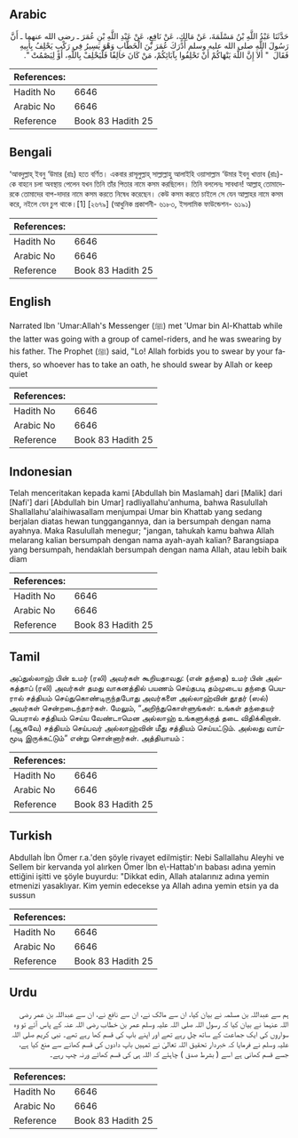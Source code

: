 ## Arabic


<div dir="rtl" lang="ar" style={{fontSize:'larger',backgroundColor:'#f8f9fa',padding:20}}>
حَدَّثَنَا عَبْدُ اللَّهِ بْنُ مَسْلَمَةَ، عَنْ مَالِكٍ، عَنْ نَافِعٍ، عَنْ عَبْدِ اللَّهِ بْنِ عُمَرَ ـ رضى الله عنهما ـ أَنَّ رَسُولَ اللَّهِ صلى الله عليه وسلم أَدْرَكَ عُمَرَ بْنَ الْخَطَّابِ وَهْوَ يَسِيرُ فِي رَكْبٍ يَحْلِفُ بِأَبِيهِ فَقَالَ ‏ "‏ أَلاَ إِنَّ اللَّهَ يَنْهَاكُمْ أَنْ تَحْلِفُوا بِآبَائِكُمْ، مَنْ كَانَ حَالِفًا فَلْيَحْلِفْ بِاللَّهِ، أَوْ لِيَصْمُتْ ‏"‏‏.‏
</div>
<div style={{backgroundColor:'#f8f9fa',padding:20, marginBottom: 10}}><table> <thead> <tr> <th>References:</th> <th></th> </tr> </thead> <tbody><tr><td>Hadith No</td><td>6646</td></tr><tr><td>Arabic No</td><td>6646</td></tr><tr><td>Reference</td><td>Book 83 Hadith 25</td></tr></tbody></table></div>

## Bengali


<div dir="ltr" lang="bn" style={{fontSize:'larger',backgroundColor:'#f8f9fa',padding:20}}>
‘আবদুল্লাহ্ ইবনু ‘উমার (রাঃ) হতে বর্ণিত। একবার রাসূলুল্লাহ্ সাল্লাল্লাহু আলাইহি ওয়াসাল্লাম ‘উমার ইবনু খাত্তাব (রাঃ)-কে বাহনে চলা অবস্থায় পেলেন যখন তিনি তাঁর পিতার নামে কসম করছিলেন। তিনি বললেনঃ সাবধান! আল্লাহ্ তোমাদেরকে তোমাদের বাপ-দাদার নামে কসম করতে নিষেধ করেছেন। কেউ কসম করতে চাইলে সে যেন আল্লাহর নামে কসম করে, নইলে যেন চুপ থাকে।[1] [২৬৭৯] (আধুনিক প্রকাশনী- ৬১৮৩, ইসলামিক ফাউন্ডেশন- ৬১৯১)
</div>
<div style={{backgroundColor:'#f8f9fa',padding:20, marginBottom: 10}}><table> <thead> <tr> <th>References:</th> <th></th> </tr> </thead> <tbody><tr><td>Hadith No</td><td>6646</td></tr><tr><td>Arabic No</td><td>6646</td></tr><tr><td>Reference</td><td>Book 83 Hadith 25</td></tr></tbody></table></div>

## English


<div dir="ltr" lang="en" style={{fontSize:'larger',backgroundColor:'#f8f9fa',padding:20}}>
Narrated Ibn 'Umar:Allah's Messenger (ﷺ) met 'Umar bin Al-Khattab while the latter was going with a group of camel-riders, and he was swearing by his father. The Prophet (ﷺ) said, "Lo! Allah forbids you to swear by your fathers, so whoever has to take an oath, he should swear by Allah or keep quiet
</div>
<div style={{backgroundColor:'#f8f9fa',padding:20, marginBottom: 10}}><table> <thead> <tr> <th>References:</th> <th></th> </tr> </thead> <tbody><tr><td>Hadith No</td><td>6646</td></tr><tr><td>Arabic No</td><td>6646</td></tr><tr><td>Reference</td><td>Book 83 Hadith 25</td></tr></tbody></table></div>

## Indonesian


<div dir="ltr" lang="id" style={{fontSize:'larger',backgroundColor:'#f8f9fa',padding:20}}>
Telah menceritakan kepada kami [Abdullah bin Maslamah] dari [Malik] dari [Nafi'] dari [Abdullah bin Umar] radliyallahu'anhuma, bahwa Rasulullah Shallallahu'alaihiwasallam menjumpai Umar bin Khattab yang sedang berjalan diatas hewan tunggangannya, dan ia bersumpah dengan nama ayahnya. Maka Rasulullah menegur; "jangan, tahukah kamu bahwa Allah melarang kalian bersumpah dengan nama ayah-ayah kalian? Barangsiapa yang bersumpah, hendaklah bersumpah dengan nama Allah, atau lebih baik diam
</div>
<div style={{backgroundColor:'#f8f9fa',padding:20, marginBottom: 10}}><table> <thead> <tr> <th>References:</th> <th></th> </tr> </thead> <tbody><tr><td>Hadith No</td><td>6646</td></tr><tr><td>Arabic No</td><td>6646</td></tr><tr><td>Reference</td><td>Book 83 Hadith 25</td></tr></tbody></table></div>

## Tamil


<div dir="ltr" lang="ta" style={{fontSize:'larger',backgroundColor:'#f8f9fa',padding:20}}>
அப்துல்லாஹ் பின் உமர் (ரலி) அவர்கள் கூறியதாவது: (என் தந்தை) உமர் பின் அல்கத்தாப் (ரலி) அவர்கள் தமது வாகனத்தில் பயணம் செய்தபடி தம்முடைய தந்தை பெயரால் சத்தியம் செய்துகொண்டிருந்தபோது அவர்களை அல்லாஹ்வின் தூதர் (ஸல்) அவர்கள் சென்றடைந்தார்கள். மேலும், “அறிந்துகொள்ளுங்கள்: உங்கள் தந்தையர் பெயரால் சத்தியம் செய்ய வேண்டாமென அல்லாஹ் உங்களுக்குத் தடை விதிக்கிறான். (ஆகவே) சத்தியம் செய்பவர் அல்லாஹ்வின் மீது சத்தியம் செய்யட்டும். அல்லது வாய்மூடி இருக்கட்டும்” என்று சொன்னார்கள். அத்தியாயம் :
</div>
<div style={{backgroundColor:'#f8f9fa',padding:20, marginBottom: 10}}><table> <thead> <tr> <th>References:</th> <th></th> </tr> </thead> <tbody><tr><td>Hadith No</td><td>6646</td></tr><tr><td>Arabic No</td><td>6646</td></tr><tr><td>Reference</td><td>Book 83 Hadith 25</td></tr></tbody></table></div>

## Turkish


<div dir="ltr" lang="tr" style={{fontSize:'larger',backgroundColor:'#f8f9fa',padding:20}}>
Abdullah İbn Ömer r.a.'den şöyle rivayet edilmiştir: Nebi Sallallahu Aleyhi ve Sellem bir kervanda yol alırken Ömer İbn e\-Hattab'ın babası adına yemin ettiğini işitti ve şöyle buyurdu: "Dikkat edin, Allah atalarınız adına yemin etmenizi yasaklıyar. Kim yemin edecekse ya Allah adına yemin etsin ya da sussun
</div>
<div style={{backgroundColor:'#f8f9fa',padding:20, marginBottom: 10}}><table> <thead> <tr> <th>References:</th> <th></th> </tr> </thead> <tbody><tr><td>Hadith No</td><td>6646</td></tr><tr><td>Arabic No</td><td>6646</td></tr><tr><td>Reference</td><td>Book 83 Hadith 25</td></tr></tbody></table></div>

## Urdu


<div dir="rtl" lang="ur" style={{fontSize:'larger',backgroundColor:'#f8f9fa',padding:20}}>
ہم سے عبداللہ بن مسلمہ نے بیان کیا، ان سے مالک نے، ان سے نافع نے، ان سے عبداللہ بن عمر رضی اللہ عنہما نے بیان کیا کہ رسول اللہ صلی اللہ علیہ وسلم عمر بن خطاب رضی اللہ عنہ کے پاس آئے تو وہ سواروں کی ایک جماعت کے ساتھ چل رہے تھے اور اپنے باپ کی قسم کھا رہے تھے۔ نبی کریم صلی اللہ علیہ وسلم نے فرمایا کہ خبردار تحقیق اللہ تعالیٰ نے تمہیں باپ دادوں کی قسم کھانے سے منع کیا ہے، جسے قسم کھانی ہے اسے ( بشرط صدق ) چاہئے کہ اللہ ہی کی قسم کھائے ورنہ چپ رہے۔
</div>
<div style={{backgroundColor:'#f8f9fa',padding:20, marginBottom: 10}}><table> <thead> <tr> <th>References:</th> <th></th> </tr> </thead> <tbody><tr><td>Hadith No</td><td>6646</td></tr><tr><td>Arabic No</td><td>6646</td></tr><tr><td>Reference</td><td>Book 83 Hadith 25</td></tr></tbody></table></div>